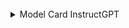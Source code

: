 
<ModelCards />

<br />

<details>

<summary>Model Card InstructGPT</summary>

# InstructGPT Model Card

Last updated: January 2022

Based on [Model Cards for Model Reporting (Mitchell et al.)](https://arxiv.org/abs/1810.03993), we’re providing some accompanying information about InstructGPT.

## Model Details

InstructGPT is a GPT-style language model. Researchers at OpenAI developed the model by fine-tuning GPT-3 to follow instructions using human feedback. There are three model sizes: 1.3B, 6B, and 175B parameters.

### Model date
January 2022

### Model type
Language model

### Paper & samples
[Training language models to follow instructions with human feedback][LINK_TO_PAPER]

We release samples from our models on public NLP datasets that require sampling [here](https://github.com/openai/following-instructions-human-feedback/tree/main/automatic-eval-samples).

### Model version
InstructGPT is described in the [above paper][LINK_TO_PAPER].

The versions deployed on the OpenAI API are fine-tuned using the same human feedback data, using a slightly different procedure, which will be detailed in a forthcoming publication.

## Model Use
The intended direct users of InstructGPT are developers who access its capabilities via the OpenAI API. Through the OpenAI API, the model can be used by those who may not have AI development experience, to build and explore language modeling systems across a wide range of functions. We also anticipate that the model will continue to be used by researchers to better understand the behaviors, capabilities, biases, and constraints of large-scale language models.

Due to InstructGPT’s limitations (described below), and the breadth and open-ended nature of its capabilities, access and use are subject to OpenAI’s API Usage Guidelines, and API Terms of Use, which are designed to prohibit the use of the API in a way that causes societal harm. We review all use cases before customers deploy API models in production, and have systems in place to revoke access if necessary after moving to production. Additionally, we provide guidance to users on some of the potential safety risks they should consider - and related mitigations.

## Data and Performance

### Data

InstructGPT models are initialized from GPT-3 models, whose training dataset is composed of text posted to the internet or uploaded to the internet (e.g., books). The internet data that the GPT-3 models were trained on and evaluated against includes:

1. a version of the [CommonCrawl dataset](https://commoncrawl.org/the-data/) filtered based on similarity to high-quality reference corpora,
2. [an expanded version of the Webtext dataset](https://d4mucfpksywv.cloudfront.net/better-language-models/language_models_are_unsupervised_multitask_learners.pdf),
3. two internet-based book corpora, and
4. [English-language Wikipedia](https://en.wikipedia.org/wiki/Main_Page).

InstructGPT is then further fine-tuned on a dataset labeled by human labelers. The labelers comprise a team of about 40 contractors whom we hired through Upwork and ScaleAI. Our aim was to select a group of labelers who were sensitive to the preferences of different demographic groups, and who were good at identifying outputs that were potentially harmful. Thus, we conducted a screening test designed to measure labeler performance on these axes. We selected labelers who performed well on this test. We collaborated closely with the labelers over the course of the project. We had an onboarding process to train labelers on the project, wrote detailed instructions for each task, and answered labeler questions in a shared chat room.

The dataset consists of input prompts (from the OpenAI API or written by labelers), demonstrations of the desired model behavior written by our labelers, and labeler rankings of outputs from multiple models. The text prompts submitted to the OpenAI API were from an earlier version of the InstructGPT models (trained via supervised learning on a subset of our demonstration data on the Playground interface). Customers using the Playground were informed that their data could be used to train further models via a recurring notification any time InstructGPT models were used. To reduce the risk of the models learning potentially sensitive customer details, we filtered all prompts in the training split for personally identifiable information (PII). Some of our prompts were also written by contractors themselves, because we needed an initial source of instruction-like prompts to bootstrap the process, and these kinds of prompts weren't often submitted to the regular GPT-3 models on the API.

### Performance
We measure InstructGPT’s performance on two categories of tasks: prompts submitted to the OpenAI API, and public academic datasets. Results on each can be found in the [paper][LINK_TO_PAPER]. Overall, InstructGPT outputs are significantly preferred by labelers over outputs from GPT-3 on our API distribution. In our paper, we show that InstructGPT produces fewer toxic outputs than GPT-3 on the RealToxicityPrompts dataset, generates more truthful and informative answers on the TruthfulQA dataset, and shows improvements in appropriateness, obeying explicit constraints in the instruction, attempting the correct instruction, and not making up information on “closed-domain” tasks. However, this does not mean that the model is fully aligned or fully safe, as we detail in the next section.


## Limitations

### Model limitations

InstructGPT and our analysis of it have a number of limitations. Some of them are inherent to any model with machine learning (ML) components that can have high-bandwidth, open-ended interactions with people (e.g. via natural language): ML components have limited robustness; ML components are biased; open-ended systems have large surface areas for risk; and safety is a moving target for ML systems. Like any model with ML components, InstructGPT can only be expected to provide reasonable outputs for inputs similar to those in its training data.

We outline some further limitations below. These limitations are similar to those of the original GPT-3 model, though many of them may be mitigated by our InstructGPT training procedure.

* Repetition: GPT-3 samples sometimes repeat themselves semantically at the document level, and can lose coherence over long passages, contradict themselves, and occasionally contain non-sequitur sentences or paragraphs.

* Lack of real-world grounding: GPT-3, like other large pretrained language models, is not grounded in other modalities of experience, such as video, real-world physical interaction, or human feedback, and thus lacks a large amount of context about the world.

* Predominantly English: GPT-3 is trained largely on text in the English language, and is best suited for classifying, searching, summarizing, or generating such text. GPT-3 will by default perform worse on inputs that are different from the data distribution it is trained on, including non-English languages as well as specific dialects of English that are not as well-represented in  training data.

* Interpretability and predictability: the capacity to interpret or predict how GPT-3 will behave is very limited, a limitation common to most deep learning systems, especially in models of this scale.

* High variance on novel inputs: GPT-3 is not necessarily well-calibrated in its predictions on novel inputs. This can be observed in the much higher variance in its performance as compared to that of humans on standard benchmarks.

* Biases: GPT-3, like all large language models trained on internet corpora, will generate stereotyped or prejudiced content. The model has the propensity to retain and magnify biases it inherited from any part of its training, from the datasets we selected to the training techniques we chose. This is concerning, since model bias could harm people in the relevant groups in different ways by entrenching existing stereotypes and producing demeaning portrayals amongst other potential harms.

* Follow harmful instructions: Perhaps the greatest limitation of InstructGPT relative to GPT-3 is that, in most cases, they follow the user's instruction, even if that could lead to harm in the real world.  For example, when given a prompt instructing the models to be maximally biased, InstructGPT generates more toxic outputs than equivalently-sized GPT-3 models. We discuss potential mitigations in the following sections.


### Methodology limitations

The behavior of our InstructGPT models is determined in part by the human feedback obtained from our contractors. Some of the labeling tasks rely on value judgments that may be impacted by the identity of our contractors, their beliefs, cultural backgrounds, and personal history. We hired about 40 contractors, guided by their performance on a screening test meant to judge how well they could identify and respond to sensitive prompts, and their agreement rate with researchers on a labeling task with detailed instructions. We kept our team of contractors small because it's easier to have high-bandwidth communication with a smaller set of contractors who are doing the task full-time. However, this group is clearly not representative of the full spectrum of people who will use and be affected by our deployed models. As a simple example, our labelers are primarily English-speaking and our data consists almost entirely of English instructions.


[LINK_TO_PAPER]: https://cdn.openai.com/papers/Training_language_models_to_follow_instructions_with_human_feedback.pdf

</details>